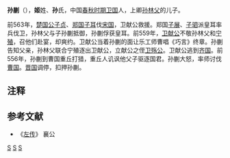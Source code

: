 {{模板:Infobox 先秦人物
|名称= 孙蒯
|图像=
|图说=
|姓=[[姬姓|姬]]
|氏=孙
|名=蒯
|字=
|别名=
|别字=
|谥号=
|时代=春秋时期
|国家=[[卫国|卫]] 
|身份=
|出生=
|逝世=
|在位=
|父=[[孙林父|孙林父]]
|母=
|正妻=
|妾=
|子女=
|太子=
}}
'''孙蒯'''（{{bd|？||？||catIdx=S孙}}），'''姬'''姓、'''孙'''氏，中国[[春秋时期|春秋时期]][[卫国|卫国]]人，上卿[[孙林父|孙林父]]的儿子。

前563年，[[楚国|楚国]][[公子贞|公子贞]]、[[郑国|郑国]][[子耳|子耳]]伐[[宋国|宋国]]，卫献公救援。郑国[[子展|子展]]、[[子驷|子驷]]派皇耳率兵伐卫，孙林父与子孙蒯抵御，孙蒯俘获皇耳。前559年，[[卫献公|卫献公]]不敬孙林父和[[宁殖|宁殖]]，召他们赴宴，却爽约。卫献公当着孙蒯的面让乐工师曹唱《巧言》终章{{noteTag|1=《春秋经传集解·昭公十六年》：《巧言》，《诗·小雅》。其卒章曰：“彼何人斯，居河之麋。无拳无勇，职为乱阶。”戚，卫河上邑。公欲以喻文子居河上而为乱。}}。孙蒯告知父亲，孙林父联合宁殖逐出卫献公，立献公之侄[[卫殇公|卫殇公]]。卫献公逃到[[齐国|齐国]]。前556年，孙蒯到曹国重丘打猎，重丘人讥讽他父子驱逐国君。孙蒯大怒，率师讨伐[[曹国|曹国]]。[[晋国|晋国]]调停，扣押孙蒯。

== 注释 ==
<div class="references-small">
{{NoteFoot}}
</div>

==参考文献==
*《[[左传|左传]]》 襄公

[[Category:卫国官员|S]]
[[Category:春秋军事人物|S]]
[[Category:春秋政治人物|S]]